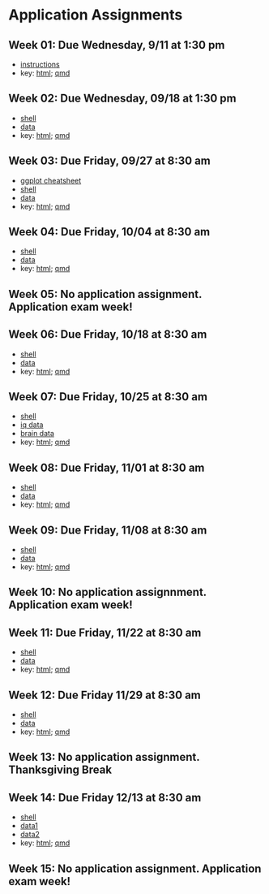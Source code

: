 # Application Assignments {.unnumbered}

## Week 01: Due Wednesday, 9/11 at 1:30 pm

- [instructions](/homework/week_01/hw_01.pdf) 
- key: [html](https://dionysus.psych.wisc.edu/610/homework/hw1_key.html); [qmd](https://dionysus.psych.wisc.edu/610/homework/hw1_key.qmd)

## Week 02: Due Wednesday, 09/18 at 1:30 pm

- [shell](homework/week_02/hw_02_shell.qmd)
- [data](homework/data/hw_02_data.csv)
- key: [html](https://dionysus.psych.wisc.edu/610/homework/hw2_key.html); [qmd](https://dionysus.psych.wisc.edu/610/homework/hw2_key.qmd)

## Week 03: Due Friday, 09/27 at 8:30 am

- [ggplot cheatsheet](/homework/week_03/ggplot2_cheatsheet.pdf)
- [shell](/homework/week_03/hw_03_shell.qmd)
- [data](/homework/data/hw_03_data.csv)
- key: [html](https://dionysus.psych.wisc.edu/610/homework/hw3_key.html); [qmd](https://dionysus.psych.wisc.edu/610/homework/hw3_key.qmd)

## Week 04: Due Friday, 10/04 at 8:30 am

- [shell](/homework/week_04/hw_04_shell.qmd)
- [data](/homework/data/hw_04_data.csv)
- key: [html](https://dionysus.psych.wisc.edu/610/homework/hw4_key.html); [qmd](https://dionysus.psych.wisc.edu/610/homework/hw4_key.qmd)

## Week 05: No application assignment.  Application exam week!

## Week 06: Due Friday, 10/18 at 8:30 am

- [shell](/homework/week_06/hw_06_shell.qmd)
- [data](/homework/data/hw_06_data.csv)
- key: [html](https://dionysus.psych.wisc.edu/610/homework/hw6_key.html); [qmd](https://dionysus.psych.wisc.edu/610/homework/hw6_key.qmd)

## Week 07: Due Friday, 10/25 at 8:30 am

- [shell](/homework/week_07/hw_07_shell.qmd)
- [iq data](/homework/data/hw_07_iq)
- [brain data](/homework/data/hw_07_brain)
- key: [html](https://dionysus.psych.wisc.edu/610/homework/hw_07_key.html); [qmd](https://dionysus.psych.wisc.edu/610/homework/hw_07_key.qmd)

## Week 08: Due Friday, 11/01 at 8:30 am

- [shell](/homework/week_08/hw_08_shell.qmd)
- [data](/homework/data/hw_08_data.csv)
- key: [html](https://dionysus.psych.wisc.edu/610/homework/hw_08_key.html); [qmd](https://dionysus.psych.wisc.edu/610/homework/hw_08_key.qmd)

## Week 09: Due Friday, 11/08 at 8:30 am

- [shell](/homework/week_09/hw_09_shell.qmd)
- [data](/homework/data/hw_09_data.csv)
- key: [html](https://dionysus.psych.wisc.edu/610/homework/hw_09_key.html); [qmd](https://dionysus.psych.wisc.edu/610/homework/hw_09_key.qmd)

## Week 10: No application assignnment.  Application exam week!

## Week 11: Due Friday, 11/22 at 8:30 am

- [shell](/homework/week_11/hw_11_shell.qmd)
- [data](/homework/data/hw_11_data.csv)
- key: [html](https://dionysus.psych.wisc.edu/610/homework/hw_11_key.html); [qmd](https://dionysus.psych.wisc.edu/610/homework/hw_11_key.qmd)

## Week 12: Due Friday 11/29 at 8:30 am

- [shell](/homework/week_12/hw_12_shell.qmd)
- [data](/homework/data/hw_12_data.csv)
- key: [html](https://dionysus.psych.wisc.edu/610/homework/hw_12_key.html); [qmd](https://dionysus.psych.wisc.edu/610/homework/hw_12_key.qmd)

## Week 13: No application assignment.  Thanksgiving Break

## Week 14: Due Friday 12/13 at 8:30 am

- [shell](/homework/week_14/hw_14_shell.qmd)
- [data1](/homework/data/hw_14_glm.dat)
- [data2](/homework/data/hw_14_three_level.dat)
- key: [html](https://dionysus.psych.wisc.edu/610/homework/hw_14_key.html); [qmd](https://dionysus.psych.wisc.edu/610/homework/hw_14_key.qmd)

## Week 15: No application assignment.  Application exam week!
